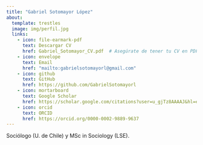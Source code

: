 ```yaml
---
title: "Gabriel Sotomayor López"
about:
  template: trestles
  image: img/perfil.jpg
  links:
    - icon: file-earmark-pdf
      text: Descargar CV
      href: Gabriel_Sotomayor_CV.pdf  # Asegúrate de tener tu CV en PDF en la raíz del proyecto
    - icon: envelope
      text: Email
      href: "mailto:gabrielsotomayorl@gmail.com"
    - icon: github
      text: GitHub
      href: https://github.com/GabrielSotomayorl
    - icon: mortarboard
      text: Google Scholar
      href: https://scholar.google.com/citations?user=u_gjTz8AAAAJ&hl=es
    - icon: orcid
      text: ORCID
      href: https://orcid.org/0000-0002-9889-9637
---
```


Sociólogo (U. de Chile) y MSc in Sociology (LSE).